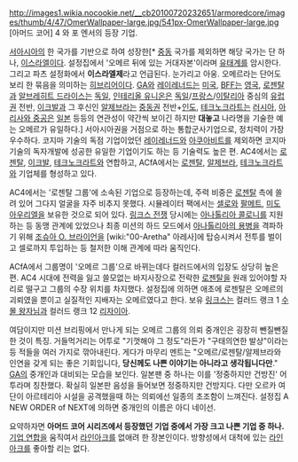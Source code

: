 http://images1.wikia.nocookie.net/__cb20100720232651/armoredcore/images/thumb/4/47/OmerWallpaper-large.jpg/541px-OmerWallpaper-large.jpg
[아머드 코어] 4 와 포 엔서의 등장 기업.

[[서아시아]]의 한 국가를 기반으로 하여 성장한[* [[중동]] 국가를 제외하면 해당 국가는 단 하나, [[이스라엘]]이다. 설정집에서 '오메르 뒤에 있는 거대자본'이라며 [[유대인|유태계]]를 암시한다. 그리고 파츠 설정화에서 '''이스라엘제'''라고 언급된다. 눈가리고 아웅. 오메르라는 단어도 보리 한 묶음을 의미하는 [[히브리어]]이다. [[GA]]와 [[레이레너드]]는 [[미국]], [[BFF]]는 [[영국]], [[로젠탈]]과 [[알브레히트 드라이스]]는 [[독일]], [[인테리올 유니온]]은 [[독일]]/[[프랑스]]/[[이탈리아]] 중심의 [[유럽]]권 전반, [[이크발]]과 그 후신인 [[알제브라]]는 [[중동]]권 전반+[[인도]], [[테크노크라트]]는 [[러시아]], [[아리사와 중공]]은 [[일본]] 등등의 연관성이 약간씩 보이긴 하지만 '''대놓고''' 나라명을 기술한 예는 오메르가 유일하다.] 서아시아권을 거점으로 하는 통합군사기업으로, 정치력이 가장 우수하다. 코지마 기술의 독점 기업이었던 [[레이레너드]]와 [[아쿠아비트]]를 제외하면 코지마 기술의 독자개발에 성공한 유일한 기업이기도 하는 등 기술력도 높은 편. AC4에서는 [[로젠탈]], [[이크발]], [[테크노크라트]]와 연합하고, ACfA에서는 [[로젠탈]], [[알제브라]], [[테크노크라트]]와 기업체를 형성하고 있다.

AC4에서는 '로젠탈 그룹'에 소속된 기업으로 등장하는데, 주력 비중은 [[로젠탈]] 측에 쏠려 있어 그다지 얼굴을 자주 비추지 못했다. 시뮬레이터 팩에서는 [[셀로]]와 [[팔메트]], [[미도 아우리엘]]을 보유한 것으로 되어 있다. [[링크스 전쟁]] 당시에는 [[아나톨리아 콜로니]]를 지원하는 등 동맹 관계에 있었으나 최종 미션의 하드 모드에서 [[아나톨리아의 용병]]을 격파하기 위해 [[조슈아 O. 브라이언]]을 [wiki:"00-Aretha" 아레사]에 탑승시켜서 전투를 벌이고 셀로까지 투입하는 등 철저한 이해 관계에 따라 움직인다.

ACfA에서 그룹명이 '오메르 그룹'으로 바뀌는데다 컬러드에서의 입장도 상당히 높은 편. AC4 시대에 전력을 잃고 쓸모없는 바지사장으로 전락한 [[로젠탈]]을 원래 있어야할 자리로 떨구고 그룹의 수장 위치를 차지했다. 설정집에 의하면 애초에 로젠탈은 오메르의 괴뢰였을 뿐이고 실질적인 지배자는 오메르였다고 한다. 보유 [[링크스]]는 컬러드 랭크 1 [[오츠달바|수몰 왕자님]]과 컬러드 랭크 12 [[리자이아]].

여담이지만 미션 브리핑에서 만나게 되는 오메르 그룹의 의뢰 중개인은 굉장히 뺀질뺀질한 것이 특징. 거들먹거리는 어투로 "기껏해야 그 정도"라든가 "구태의연한 발상"이라는 등 적들을 여러 가지로 깎아내린다. 게다가 마무리 멘트는 "오메르/로젠탈/알제브라와 인연을 갖게 되는 좋은 기회입니다, '''당신께도 나쁜 이야기는 아니라고 생각됩니다만'''." [[GA]]의 중개인과 대비되는 모습을 보인다.
일본팬 중 하나는 이를 '정중하지만 건방진' 어투라며 칭찬했다. 확실히 일본판 음성을 들어보면 정중하지만 건방지다. 다만 오르카 여단이 아르테리아 시설을 공격했을때 하는 의뢰에선 일종의 초조함이 느껴진다.
설정집 A NEW ORDER of NEXT에 의하면 중개인의 이름은 아디 네이선.

요약하자면 '''아머드 코어 시리즈에서 등장했던 기업 중에서 가장 크고 나쁜 기업 중 하나.'''
[[기업 연합]]을 움직여서 [[라인아크]]를 없애려 한 장본인이다. 방향성에서 대척에 있는 [[라인아크]]를 좋아할 리는 없다.
